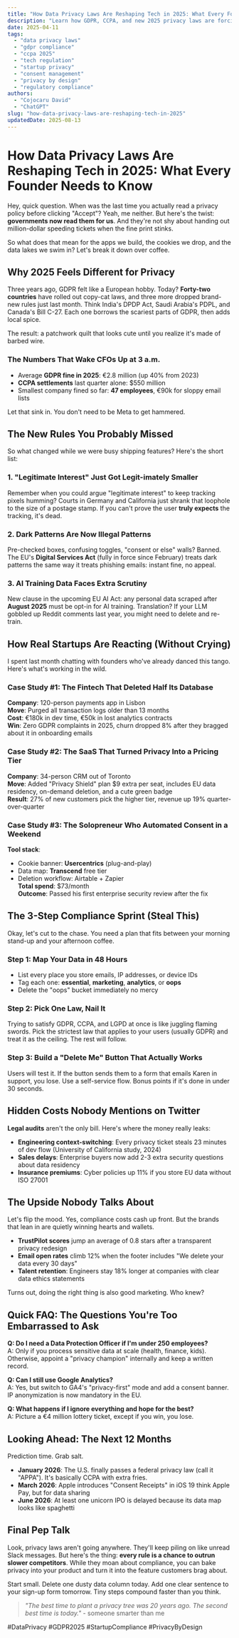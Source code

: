 ```yaml
---
title: "How Data Privacy Laws Are Reshaping Tech in 2025: What Every Founder Needs to Know"
description: "Learn how GDPR, CCPA, and new 2025 privacy laws are forcing tech companies to change fast. Real examples, costs, and a 3-step action plan to stay compliant."
date: 2025-04-11
tags:
  - "data privacy laws"
  - "gdpr compliance"
  - "ccpa 2025"
  - "tech regulation"
  - "startup privacy"
  - "consent management"
  - "privacy by design"
  - "regulatory compliance"
authors:
  - "Cojocaru David"
  - "ChatGPT"
slug: "how-data-privacy-laws-are-reshaping-tech-in-2025"
updatedDate: 2025-08-13
---
```


# How Data Privacy Laws Are Reshaping Tech in 2025: What Every Founder Needs to Know

Hey, quick question. When was the last time you actually read a privacy policy before clicking "Accept"? Yeah, me neither. But here's the twist: **governments now read them for us**. And they're not shy about handing out million-dollar speeding tickets when the fine print stinks.

So what does that mean for the apps we build, the cookies we drop, and the data lakes we swim in? Let's break it down over coffee.

## Why 2025 Feels Different for Privacy

Three years ago, GDPR felt like a European hobby. Today? **Forty-two countries** have rolled out copy-cat laws, and three more dropped brand-new rules just last month. Think India's DPDP Act, Saudi Arabia's PDPL, and Canada's Bill C-27. Each one borrows the scariest parts of GDPR, then adds local spice.

The result: a patchwork quilt that looks cute until you realize it's made of barbed wire.

### The Numbers That Wake CFOs Up at 3 a.m.

- Average **GDPR fine in 2025**: €2.8 million (up 40% from 2023)
- **CCPA settlements** last quarter alone: $550 million
- Smallest company fined so far: **47 employees**, €90k for sloppy email lists

Let that sink in. You don't need to be Meta to get hammered.

## The New Rules You Probably Missed

So what changed while we were busy shipping features? Here's the short list:

### 1. "Legitimate Interest" Just Got Legit-imately Smaller

Remember when you could argue "legitimate interest" to keep tracking pixels humming? Courts in Germany and California just shrank that loophole to the size of a postage stamp. If you can't prove the user **truly expects** the tracking, it's dead.

### 2. Dark Patterns Are Now Illegal Patterns

Pre-checked boxes, confusing toggles, "consent or else" walls? Banned. The EU's **Digital Services Act** (fully in force since February) treats dark patterns the same way it treats phishing emails: instant fine, no appeal.

### 3. AI Training Data Faces Extra Scrutiny

New clause in the upcoming EU AI Act: any personal data scraped after **August 2025** must be opt-in for AI training. Translation? If your LLM gobbled up Reddit comments last year, you might need to delete and re-train.

## How Real Startups Are Reacting (Without Crying)

I spent last month chatting with founders who've already danced this tango. Here's what's working in the wild.

### Case Study #1: The Fintech That Deleted Half Its Database

**Company**: 120-person payments app in Lisbon  
**Move**: Purged all transaction logs older than 13 months  
**Cost**: €180k in dev time, €50k in lost analytics contracts  
**Win**: Zero GDPR complaints in 2025, churn dropped 8% after they bragged about it in onboarding emails

### Case Study #2: The SaaS That Turned Privacy Into a Pricing Tier

**Company**: 34-person CRM out of Toronto  
**Move**: Added "Privacy Shield" plan $9 extra per seat, includes EU data residency, on-demand deletion, and a cute green badge  
**Result**: 27% of new customers pick the higher tier, revenue up 19% quarter-over-quarter

### Case Study #3: The Solopreneur Who Automated Consent in a Weekend

**Tool stack**:  
- Cookie banner: **Usercentrics** (plug-and-play)  
- Data map: **Transcend** free tier  
- Deletion workflow: Airtable + Zapier  
**Total spend**: $73/month  
**Outcome**: Passed his first enterprise security review after the fix

## The 3-Step Compliance Sprint (Steal This)

Okay, let's cut to the chase. You need a plan that fits between your morning stand-up and your afternoon coffee.

### Step 1: Map Your Data in 48 Hours
- List every place you store emails, IP addresses, or device IDs
- Tag each one: **essential**, **marketing**, **analytics**, or **oops**
- Delete the "oops" bucket immediately no mercy

### Step 2: Pick One Law, Nail It
Trying to satisfy GDPR, CCPA, and LGPD at once is like juggling flaming swords. Pick the strictest law that applies to your users (usually GDPR) and treat it as the ceiling. The rest will follow.

### Step 3: Build a "Delete Me" Button That Actually Works
Users will test it. If the button sends them to a form that emails Karen in support, you lose. Use a self-service flow. Bonus points if it's done in under 30 seconds.

## Hidden Costs Nobody Mentions on Twitter

**Legal audits** aren't the only bill. Here's where the money really leaks:

- **Engineering context-switching**: Every privacy ticket steals 23 minutes of dev flow (University of California study, 2024)
- **Sales delays**: Enterprise buyers now add 2-3 extra security questions about data residency
- **Insurance premiums**: Cyber policies up 11% if you store EU data without ISO 27001

## The Upside Nobody Talks About

Let's flip the mood. Yes, compliance costs cash up front. But the brands that lean in are quietly winning hearts and wallets.

- **TrustPilot scores** jump an average of 0.8 stars after a transparent privacy redesign
- **Email open rates** climb 12% when the footer includes "We delete your data every 30 days"
- **Talent retention**: Engineers stay 18% longer at companies with clear data ethics statements

Turns out, doing the right thing is also good marketing. Who knew?

## Quick FAQ: The Questions You're Too Embarrassed to Ask

**Q: Do I need a Data Protection Officer if I'm under 250 employees?**  
A: Only if you process sensitive data at scale (health, finance, kids). Otherwise, appoint a "privacy champion" internally and keep a written record.

**Q: Can I still use Google Analytics?**  
A: Yes, but switch to GA4's "privacy-first" mode and add a consent banner. IP anonymization is now mandatory in the EU.

**Q: What happens if I ignore everything and hope for the best?**  
A: Picture a €4 million lottery ticket, except if you win, you lose.

## Looking Ahead: The Next 12 Months

Prediction time. Grab salt.

- **January 2026**: The U.S. finally passes a federal privacy law (call it "APPA"). It's basically CCPA with extra fries.
- **March 2026**: Apple introduces "Consent Receipts" in iOS 19 think Apple Pay, but for data sharing
- **June 2026**: At least one unicorn IPO is delayed because its data map looks like spaghetti

## Final Pep Talk

Look, privacy laws aren't going anywhere. They'll keep piling on like unread Slack messages. But here's the thing: **every rule is a chance to outrun slower competitors**. While they moan about compliance, you can bake privacy into your product and turn it into the feature customers brag about.

Start small. Delete one dusty data column today. Add one clear sentence to your sign-up form tomorrow. Tiny steps compound faster than you think.

> _"The best time to plant a privacy tree was 20 years ago. The second best time is today."_ - someone smarter than me

#DataPrivacy #GDPR2025 #StartupCompliance #PrivacyByDesign